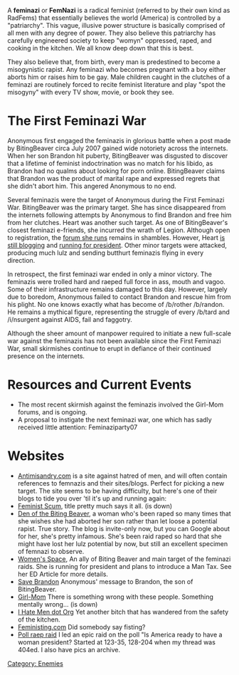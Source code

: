 {{Information/Lulz Alert}}
{{Information/Media}}

A '''feminazi''' or '''FemNazi''' is a radical feminist (referred to by their own kind as RadFems) that essentially believes the world (America) is controlled by a "patriarchy". This vague, illusive power structure is basically comprised of all men with any degree of power. They also believe this patriarchy has carefully engineered society to keep "womyn" oppressed, raped, and cooking in the kitchen. We all know deep down that this is best.

They also believe that, from birth, every man is predestined to become a misogynistic rapist. Any feminazi who becomes pregnant with a boy either aborts him or raises him to be gay. Male children caught in the clutches of a feminazi are routinely forced to recite feminist literature and play "spot the misogyny" with every TV show, movie, or book they see. 

=The First Feminazi War=

Anonymous first engaged the feminazis in glorious battle when a post made by BitingBeaver circa July 2007 gained wide notoriety across the internets. When her son Brandon hit puberty, BitingBeaver was disgusted to discover that a lifetime of feminist indoctrination was no match for his libido, as Brandon had no qualms about looking for porn online. BitingBeaver claims that Brandon was the product of marital rape and expressed regrets that she didn't abort him. This angered Anonymous to no end.

Several feminazis were the target of Anonymous during the First Feminazi War. BitingBeaver was the primary target. She has since disappeared from the internets following attempts by Anonymous to find Brandon and free him from her clutches. Heart was another such target. As one of BitingBeaver's closest feminazi e-friends, she incurred the wrath of Legion. Although open to registration, the [http://anonym.to/http://www.womensspace.org/cgi-bin/dcboard.cgi forum she runs] remains in shambles. However, Heart [http://anonym.to/http://womensspace.wordpress.com/ is still blogging] and [http://anonym.to/http://www.freesoil.org/ running for president]. Other minor targets were attacked, producing much lulz and sending butthurt feminazis flying in every direction.

In retrospect, the first feminazi war ended in only a minor victory. The feminazis were trolled hard and raeped full force in ass, mouth and vagoo. Some of their infrastructure remains damaged to this day. However, largely due to boredom, Anonymous failed to contact Brandon and rescue him from his plight. No one knows exactly what has become of /b/rother /b/randon. He remains a mythical figure, representing the struggle of every /b/tard and /i/nsurgent against AIDS, fail and faggotry.

Although the sheer amount of manpower required to initiate a new full-scale war against the feminazis has not been available since the First Feminazi War, small skirmishes continue to erupt in defiance of their continued presence on the internets. 

=Resources and Current Events=
* The most recent skirmish against the feminazis involved the Girl-Mom forums, and is ongoing.
* A proposal to instigate the next feminazi war, one which has sadly received little attention: Feminaziparty07

=Websites=
* [http://anonym.to/http://antimisandry.com/ Antimisandry.com] is a site against hatred of men, and will often contain references to femnazis and their sites/blogs. Perfect for picking a new target. The site seems to be having difficulty, but here's one of their blogs to tide you over 'til it's up and running again:
* [http://anonym.to/http://blog.antimisandry.com/feministscum/ Feminist Scum], title pretty much says it all. (is down)
* [http://anonym.to/http://bitingbeaver.blogspot.com/ Den of the Biting Beaver], a woman who's been raped so many times that she wishes she had aborted her son rather than let loose a potential rapist. True story. The blog is invite-only now, but you can Google about for her, she's pretty infamous. She's been raid raped so hard that she might have lost her lulz potential by now, but still an excellent specimen of femnazi to observe.
* [http://anonym.to/http://womensspace.wordpress.com/ Women's Space], An ally of Biting Beaver and main target of the feminazi raids. She is running for president and plans to introduce a Man Tax. See her ED Article for more details.
* [http://anonym.to/http://savebrandon.wordpress.com/ Save Brandon] Anonymous' message to Brandon, the son of BitingBeaver.
* [http://anonym.to/http://www.girl-mom.com/forum/ Girl-Mom] There is something wrong with these people. Something mentally wrong... (is down)
* [http://anonym.to/http://ihatemen.org/ I Hate Men dot Org] Yet another bitch that has wandered from the safety of the kitchen.
* [http://anonym.to/http://www.feministing.com/ Feministing.com] Did somebody say fisting?
* [http://anonym.to/http://www.advancewomen.org/act/womens_election_central/ Poll raep raid] I led an epic raid on the poll "Is America ready to have a woman president? Started at 123-35, 128-204 when my thread was 404ed. I also have pics an archive.

[[Category: Enemies]]